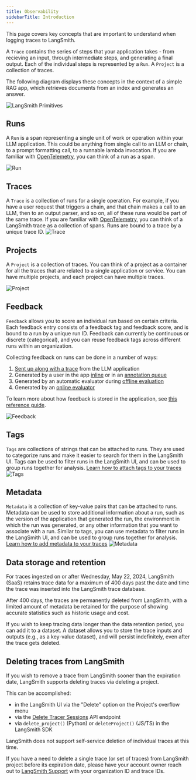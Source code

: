 ```yaml
---
title: Observability
sidebarTitle: Introduction
---
```


This page covers key concepts that are important to understand when logging traces to LangSmith. 

A `Trace` contains the series of steps that your application takes - from recieving an input, through intermediate steps, and generating a final output. Each of the individual steps is represented by a `Run`. A `Project` is a collection of traces. 

  <Accordion title="Example">
    The following diagram displays these concepts in the context of a simple RAG app, which retrieves documents from an index and generates an answer.

![LangSmith Primitives](/langsmith/images/primitives.png)

  </Accordion>

## Runs

A `Run` is a span representing a single unit of work or operation within your LLM application. This could be anything from single call to an LLM or chain, to a prompt formatting call, to a runnable lambda invocation. If you are familiar with [OpenTelemetry](https://opentelemetry.io/), you can think of a run as a span.

![Run](/langsmith/images/run.png)

## Traces

A `Trace` is a collection of runs for a single operation. For example, if you have a user request that triggers a chain, and that chain makes a call to an LLM, then to an output parser, and so on, all of these runs would be part of the same trace. If you are familiar with [OpenTelemetry](https://opentelemetry.io/), you can think of a LangSmith trace as a collection of spans. Runs are bound to a trace by a unique trace ID. ![Trace](/langsmith/images/trace.png)

## Projects

A `Project` is a collection of traces. You can think of a project as a container for all the traces that are related to a single application or service. You can have multiple projects, and each project can have multiple traces. 

![Project](/langsmith/images/project.png)

## Feedback

`Feedback` allows you to score an individual run based on certain criteria. Each feedback entry consists of a feedback tag and feedback score, and is bound to a run by a unique run ID. Feedback can currently be continuous or discrete (categorical), and you can reuse feedback tags across different runs within an organization.

Collecting feedback on runs can be done in a number of ways:

1. [Sent up along with a trace](/langsmith/attach-user-feedback) from the LLM application
2. Generated by a user in the app [inline](/langsmith/annotate-traces-inline) or in an [annotation queue](/langsmith/annotation-queues)
3. Generated by an automatic evaluator during [offline evaluation](/langsmith/evaluate-llm-application)
4. Generated by an [online evaluator](/langsmith/online-evaluations)

To learn more about how feedback is stored in the application, see [this reference guide](/langsmith/feedback-data-format).

![Feedback](/langsmith/images/feedback.png)

## Tags

`Tags` are collections of strings that can be attached to runs. They are used to categorize runs and make it easier to search for them in the LangSmith UI. Tags can be used to filter runs in the LangSmith UI, and can be used to group runs together for analysis. [Learn how to attach tags to your traces](/langsmith/add-metadata-tags) ![Tags](/langsmith/images/tags.png)

## Metadata

`Metadata` is a collection of key-value pairs that can be attached to runs. Metadata can be used to store additional information about a run, such as the version of the application that generated the run, the environment in which the run was generated, or any other information that you want to associate with a run. Similar to tags, you can use metadata to filter runs in the LangSmith UI, and can be used to group runs together for analysis. [Learn how to add metadata to your traces](/langsmith/add-metadata-tags) ![Metadata](/langsmith/images/metadata.png)

## Data storage and retention

For traces ingested on or after Wednesday, May 22, 2024, LangSmith (SaaS) retains trace data for a maximum of 400 days past the date and time the trace was inserted into the LangSmith trace database.

After 400 days, the traces are permanently deleted from LangSmith, with a limited amount of metadata be retained for the purpose of showing accurate statistics such as historic usage and cost.

<Note>
  If you wish to keep tracing data longer than the data retention period, you can add it to a dataset. A dataset allows you to store the trace inputs and outputs (e.g., as a key-value dataset), and will persist indefinitely, even after the trace gets deleted.
</Note>

## Deleting traces from LangSmith

If you wish to remove a trace from LangSmith sooner than the expiration date, LangSmith supports deleting traces via deleting a project.

This can be accomplished:

* in the LangSmith UI via the "Delete" option on the Project's overflow menu
* via the [Delete Tracer Sessions](https://api.smith.langchain.com/redoc#tag/tracer-sessions/operation/delete_tracer_session_api_v1_sessions__session_id__delete) API endpoint
* via `delete_project()` (Python) or `deleteProject()` (JS/TS) in the LangSmith SDK

LangSmith does not support self-service deletion of individual traces at this time.

If you have a need to delete a single trace (or set of traces) from LangSmith project before its expiration date, please have your account owner reach out to [LangSmith Support](mailto:support@langchain.dev) with your organization ID and trace IDs.

